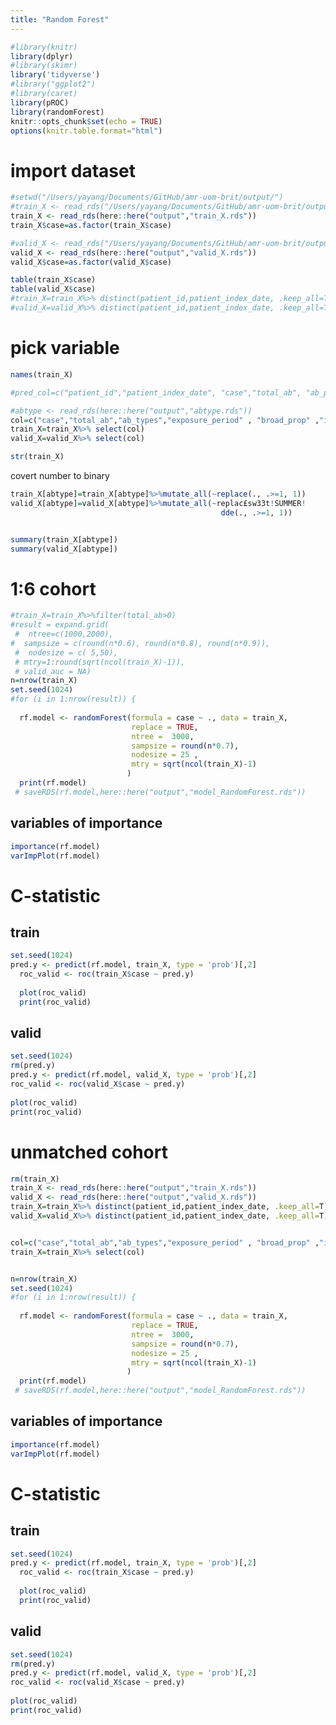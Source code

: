 ```yaml
---
title: "Random Forest"
---
```


```r
#library(knitr)
library(dplyr)
#library(skimr)
library('tidyverse')
#library("ggplot2")
#library(caret)
library(pROC)
library(randomForest)
knitr::opts_chunk$set(echo = TRUE)
options(knitr.table.format="html")

```

# import dataset
```r
#setwd("/Users/yayang/Documents/GitHub/amr-uom-brit/output/")
#train_X <- read_rds("/Users/yayang/Documents/GitHub/amr-uom-brit/output/train_X.rds")
train_X <- read_rds(here::here("output","train_X.rds"))
train_X$case=as.factor(train_X$case)

#valid_X <- read_rds("/Users/yayang/Documents/GitHub/amr-uom-brit/output/valid_X.rds")
valid_X <- read_rds(here::here("output","valid_X.rds"))
valid_X$case=as.factor(valid_X$case)

table(train_X$case)
table(valid_X$case)
#train_X=train_X%>% distinct(patient_id,patient_index_date, .keep_all=T)
#valid_X=valid_X%>% distinct(patient_id,patient_index_date, .keep_all=T)
```


# pick variable
```r
names(train_X)

#pred_col=c("patient_id","patient_index_date", "case","total_ab", "ab_prescriptions","ab_types","prescribe_times","exposure_period","recent_ab_days", "broad_prop" ,"broad_ab_prescriptions","interval_mean","interval_sd","interval_CV","length_mean", "length_sd", "length_CV","prescribe_time_0","prescribe_time_1","prescribe_time_2","prescribe_time_3",col,"AB_1_type","AB_6wk_type" ,"interval_med" ,"length_med" ,"ab_6w_binary" , "AB_6wk")

#abtype <- read_rds(here::here("output","abtype.rds"))
col=c("case","total_ab","ab_types","exposure_period" , "broad_prop" ,"interval_med" , "length_mean")
train_X=train_X%>% select(col)
valid_X=valid_X%>% select(col)

str(train_X)
```

covert number to binary
```r

train_X[abtype]=train_X[abtype]%>%mutate_all(~replace(., .>=1, 1)) 
valid_X[abtype]=valid_X[abtype]%>%mutate_all(~replac£sw33t!SUMMER!
                                               dde(., .>=1, 1)) 


summary(train_X[abtype])
summary(valid_X[abtype])
```


# 1:6 cohort
```r
#train_X=train_X%>%filter(total_ab>0)
#result = expand.grid(
 #  ntree=c(1000,2000),
#  sampsize = c(round(n*0.6), round(n*0.8), round(n*0.9)),
 #  nodesize = c( 5,50),
 # mtry=1:round(sqrt(ncol(train_X)-1)),
 # valid_auc = NA)
n=nrow(train_X)                
set.seed(1024)
#for (i in 1:nrow(result)) {
  
  rf.model <- randomForest(formula = case ~ ., data = train_X, 
                           replace = TRUE,
                           ntree =  3000,
                           sampsize = round(n*0.7),
                           nodesize = 25 ,
                           mtry = sqrt(ncol(train_X)-1)
                          )
  print(rf.model)
 # saveRDS(rf.model,here::here("output","model_RandomForest.rds"))

```

## variables of importance
```r
importance(rf.model)
varImpPlot(rf.model)

```

# C-statistic
## train
```r
set.seed(1024)
pred.y <- predict(rf.model, train_X, type = 'prob')[,2]
  roc_valid <- roc(train_X$case ~ pred.y)
  
  plot(roc_valid)
  print(roc_valid)

```

## valid
```r
set.seed(1024)
rm(pred.y)
pred.y <- predict(rf.model, valid_X, type = 'prob')[,2]
roc_valid <- roc(valid_X$case ~ pred.y)
  
plot(roc_valid)
print(roc_valid)

```

# unmatched cohort
```r
rm(train_X)
train_X <- read_rds(here::here("output","train_X.rds"))
valid_X <- read_rds(here::here("output","valid_X.rds"))
train_X=train_X%>% distinct(patient_id,patient_index_date, .keep_all=T)
valid_X=valid_X%>% distinct(patient_id,patient_index_date, .keep_all=T)



```


```r
col=c("case","total_ab","ab_types","exposure_period" , "broad_prop" ,"interval_med" , "length_mean")
train_X=train_X%>% select(col)


n=nrow(train_X)                
set.seed(1024)
#for (i in 1:nrow(result)) {
  
  rf.model <- randomForest(formula = case ~ ., data = train_X, 
                           replace = TRUE,
                           ntree =  3000,
                           sampsize = round(n*0.7),
                           nodesize = 25 ,
                           mtry = sqrt(ncol(train_X)-1)
                          )
  print(rf.model)
 # saveRDS(rf.model,here::here("output","model_RandomForest.rds"))

```

## variables of importance
```r
importance(rf.model)
varImpPlot(rf.model)

```

# C-statistic
## train
```r
set.seed(1024)
pred.y <- predict(rf.model, train_X, type = 'prob')[,2]
  roc_valid <- roc(train_X$case ~ pred.y)
  
  plot(roc_valid)
  print(roc_valid)

```

## valid
```r
set.seed(1024)
rm(pred.y)
pred.y <- predict(rf.model, valid_X, type = 'prob')[,2]
roc_valid <- roc(valid_X$case ~ pred.y)
  
plot(roc_valid)
print(roc_valid)

```